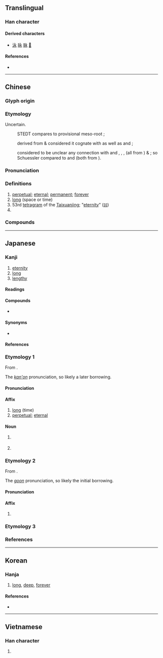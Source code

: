 {{also|氷}}
{{character info/new}}
==Translingual==
{{stroke order|type=animate}}
{{commonsrad|85|1}}

===Han character===
{{Han char|rn=85|rad=水|as=01|sn=5|four=30232|canj=INE|ids=⿱丶⿲㇇𠃌⿺乀丿}}

====Derived characters====
* [[泳]] [[昹]] [[脉]] [[𠰦]]

====References====
* {{Han ref|kx=0603.040|dkj=17088|dj=0996.040|hdz=31546.030|uh=6C38|ud=27704|bh=A5C3|bd=42435}}

----

==Chinese==
{{zh-forms}}

===Glyph origin===
{{Han etym}}

===Etymology===
Uncertain.
:STEDT compares {{och-l|[[永]]}} to provisional {{cog|tbq-lob-pro|-}} meso-root {{m|tbq-lob-pro|*ʔ-m(y)aŋ¹/³}};
:{{zh-ref|Bodman (1980)}} derived {{och-l|[[永]]}} from {{inh|zh|sit-pro|*wrjaŋ}} & considered it cognate with {{cog|lep|hryăn}} as well as {{cog|bo|tr=rgyong.ba|t=extrend stretch}} and {{m|bo|tr=rgyang.ma|t=distance}};
:{{zh-ref|Schuessler (2007)}} considered to be unclear any connection with {{och-l|泂}} and {{cog|bo|tr=ring|t=to be tall, long}}, {{cog|tdg|rehng pā||to be long}}, {{cog|my|ရှည်||to be long}}, (all from {{cog|sit-pro|*s-r(i/u)ŋ||to be long, to elongate}}) & {{cog|tbq-lol-pro|*s/m-riŋ||long (adv.)}}; so Schuessler compared {{och-l|[[永]]}} to {{cog|km|វែង||long}} and {{cog|km|បង្វែង||to prolong, divert, mislead, deceive}} (both from {{cog|mkh-pro|*waiŋ||long}}).

===Pronunciation===
{{zh-pron
|m=yǒng
|m-s=yun3
|dg=
|c=wing5
|c-t=
|g=
|h=pfs=yún;gd=yun3
|j=
|mb=ě̤ng
|md=īng
|mn=éng
|mn-t=iong2
|w=2ion
|x=
|mc=y
|oc=y
|cat=a,pn
}}

===Definitions===
{{zh-hanzi}}

# [[perpetual]]; [[eternal]]; [[permanent]]; [[forever]]
# [[long]] (space or time)
# 53rd [[tetragram]] of the [[Taixuanjing]]; "[[eternity]]" ([[𝌺]])
# {{surname|lang=zh}}

===Compounds===
{{zh-der|永和|永續|永生|永遠|永久|永存|永恆|永垂不朽|永世|永別|一勞永逸|天人永隔|永嘉|永康|永嘉之亂|永年|永夜|永安宮|永逸|永劫|永結同心|永濟渠|永樂錢|永誌不忘|永錫不匱|永樂|永晝|永久齒|永業田|永日|永命|永矢弗諼|永久磁鐵|永州八記|永生難忘|永世無窮|永續經營|永續林|永眠|永浴愛河|永佃權|永生花|永樂宮|永慕|更長漏永|永珍|永逝|永樂窯|永永無窮|永定河|教澤永懷|永無止境|永別酒|清新雋永|永生永世|永不錄用|永字八法|永訣|永樂大典|永明體|永巷|永夕|永保無虞|永存不朽|智永|永不磨滅|暫勞永逸|永傳不朽|雋永|繞梁韻永|青春永駐|霽範永存|萱堂日永|永安|永漋|永昌|永立|永豐|永興莊|永靖|永隆|永吉}}

----

==Japanese==

===Kanji===
{{ja-kanji|grade=5|rs=水01}}

# [[eternity]]
# [[long]]
# [[lengthy]]

====Readings====
{{ja-readings
|goon=よう<やう<ゐやう
|kanon=えい<えい<ゑい
|kun=なが-い, とこしえ-
|nanori=え, と, のり, ひさ, ひさし, のえ
}}

====Compounds====
{{der-top|Compounds}}
* {{ja-r|永字|えいじ|the character {{m|ja|永|tr=ei||eternity}}}}
{{der-bottom}}

====Synonyms====
* {{ja-l|久}}

====References====
{{ja-kref
|ku=1742
|shift=8969
|jis=314A
|euc=B1CA
|skip=2-1-4
|freq=846
|nelson=130
|newnelson=3031
|halpern=1937
|kld=1230
|heisig=132
|tuttle=3a1.1
}}

===Etymology 1===
{{ja-kanjitab|えい|yomi=kanon}}
From {{der|ja|ltc|sort=えい|-}} {{ltc-l|永}}.

The ''[[漢音#Japanese|kan'on]]'' pronunciation, so likely a later borrowing.

====Pronunciation====
{{ja-pron|えい|acc=1|acc_ref=DJR|y=kanon}}

====Affix====
{{ja-pos|affix|えい}}

# [[long]] (time)
# [[perpetual]]; [[eternal]]

====Noun====
{{ja-noun|えい}}

# {{lb|ja|historical}} {{abbreviation of|永楽銭|lang=ja|tr=eirakusen}}
# {{lb|ja|historical}} {{rfdef|ja}}

===Etymology 2===
{{ja-kanjitab|よう|yomi=goon}}
From {{der|ja|ltc|sort=よう|-}} {{ltc-l|永}}.

The ''[[呉音#Japanese|goon]]'' pronunciation, so likely the initial borrowing.

====Pronunciation====
{{ja-pron|よう|y=goon}}

====Affix====
{{ja-pos|affix|よう|hhira=やう}}

# {{lb|ja|rare}} {{syn of|永|lang=ja|tr=ei|t=long (time), eternal}}

===Etymology 3===
{{ja-kanjitab|なが|yomi=k}}
{{ja-see|なが}}
===References===
<references/>

----

==Korean==

===Hanja===
{{ko-hanja|hangeul=영|eumhun=|rv=yeong|mr=yŏng|y=yeng}}

# [[long]], [[deep]], [[forever]]

====References====
* {{Hanja ref|nav=10626}}

----

==Vietnamese==

===Han character===
{{vi-hantu|[[vắng]], [[vánh]], [[vẳng]], [[vểnh]], [[viếng]], [[vĩnh]], [[vảnh]], [[vênh]]|rs=水01}}

# {{defn|lang=vi|sort=水01}}